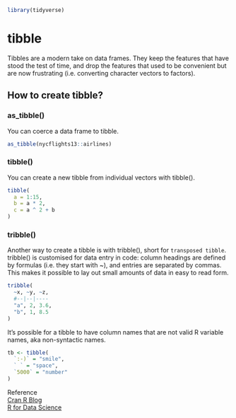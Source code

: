 ```r
library(tidyverse)
```
# tibble {#tibble}

Tibbles are a modern take on data frames. They keep the features that have stood the test of time, and drop the features that used to be convenient but are now frustrating (i.e. converting character vectors to factors).

## How to create tibble?
### as_tibble()
You can coerce a data frame to tibble.
```r
as_tibble(nycflights13::airlines)
```

### tibble()
You can create a new tibble from individual vectors with tibble().
```r
tibble(
  a = 1:15, 
  b = a * 2, 
  c = a ^ 2 + b
)
```

### tribble()
Another way to create a tibble is with tribble(), short for `transposed tibble`. tribble() is customised for data entry in code: column headings are defined by formulas (i.e. they start with ~), and entries are separated by commas. This makes it possible to lay out small amounts of data in easy to read form.
```r
tribble(
  ~x, ~y, ~z,
  #--|--|----
  "a", 2, 3.6,
  "b", 1, 8.5
)
```

It’s possible for a tibble to have column names that are not valid R variable names, aka non-syntactic names. 
```r
tb <- tibble(
  `:-)` = "smile", 
  ` ` = "space",
  `5000` = "number"
)
```

Reference  
[Cran R Blog](https://cran.r-project.org/web/packages/tibble/vignettes/tibble.html)  
[R for Data Science](http://r4ds.had.co.nz/)
